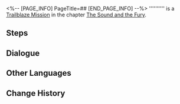 <%-- [PAGE_INFO]
PageTitle=##
[END_PAGE_INFO] --%>
{{Stub|Dialogue.}}
{{Mission Infobox
|id            = 1030703
|title         = 
|image         = <!--Mission .png-->
|type          = Trailblaze
|event_name    = 
|chapter       = The Sound and the Fury
|requirements  = [[Trailblaze Mission]] ''[[Should One Awaken at Midnight]]'' completed
|summary       = <!--official mission summary from Fate's Atlas-->
|characters    = Trailblazer
|startLocation = [[<!--starting world-->]] - [[<!--starting area-->]]
|world         = <!--starting world-->
|area          = <!--starting area-->
|prev          = Should One Awaken at Midnight
|next          = 
|exp           = 
|credits       = 
|stellarJade   = 
|other         = 
}}
'''''''''' is a [[Trailblaze Mission]] in the chapter [[The Sound and the Fury]].

==Steps==


<!--
==Gameplay Notes==

--><!--
==Trial Character==

-->
==Dialogue==
{{Stub Dialogue}}
{{Dialogue Start}}
:{{tx}}
{{Dialogue End}}

==Other Languages==
{{Other Languages
|en   = 
|zhs  = 
|zht  = 
|ja   = 
|ko   = 
|es   = 
|fr   = 
|ru   = 
|th   = 
|vi   = 
|de   = 
|id   = 
|pt   = 
}}

==Change History==
{{Change History|2.0}}
